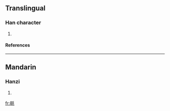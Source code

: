==Translingual==
===Han character===
{{Han char|rn=82|rad=毛|as=09|sn=13|four=6271<sub>5</sub>|canj=日女竹手山 (AVHQU)}}
# {{defn|Han|sort=毛09}}
====References====
{{Han ref|kx=0595.040|dkj=16900|dj=0986.340|hdz=32001.210|uh=6BFC|ud=27644|bh=DDFE|bd=56830}}

----
==Mandarin==
===Hanzi===
{{cmn-hanzi|pin=[[hé]] (he2)|wg=ho<sup>2</sup>}}
# {{defn|Mandarin}}

[[fr:毼]]